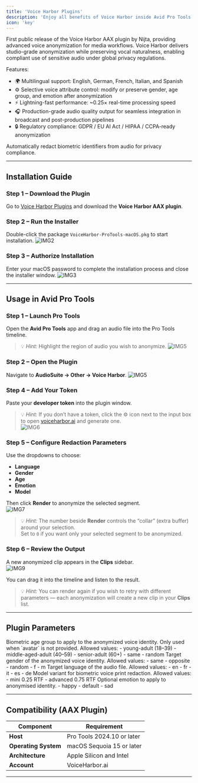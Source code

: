 ```yaml
---
title: 'Voice Harbor Plugins'
description: 'Enjoy all benefits of Voice Harbor inside Avid Pro Tools'
icon: 'key'
---
```


First public release of the Voice Harbor AAX plugin by Nijta, providing advanced voice anonymization for media workflows.
Voice Harbor delivers studio-grade anonymization while preserving vocal naturalness, enabling compliant use of sensitive audio under global privacy regulations.

Features:
 - 🌍 Multilingual support: English, German, French, Italian, and Spanish
 - ⚙️ Selective voice attribute control: modify or preserve gender, age group, and emotion after anonymization
 - ⚡ Lightning-fast performance: ~0.25× real-time processing speed
 - 🎧 Production-grade audio quality output for seamless integration in broadcast and post-production pipelines
 - 🔒 Regulatory compliance: GDPR / EU AI Act / HIPAA / CCPA-ready anonymization


<CardGroup cols={1}>
  <Card
    title="Access Plugins"
    icon="key"
    href="https://voiceharbor.ai"
  >
    Automatically redact biometric identifiers from audio for privacy compliance.
  </Card>
</CardGroup>

---

## Installation Guide

### Step 1 – Download the Plugin
Go to [Voice Harbor Plugins](https://voiceharbor.ai) and download the **Voice Harbor AAX plugin**.  

### Step 2 – Run the Installer
Double-click the package `VoiceHarbor-ProTools-macOS.pkg` to start installation.
![IMG2](/images/IMG2.png)

### Step 3 – Authorize Installation
Enter your macOS password to complete the installation process and close the installer window.
![IMG3](/images/IMG3.png)

---

## Usage in Avid Pro Tools

### Step 1 – Launch Pro Tools
Open the **Avid Pro Tools** app and drag an audio file into the Pro Tools timeline.
> 💡 *Hint:* Highlight the region of audio you wish to anonymize.
![IMG5](/images/IMG4.png)

### Step 2 – Open the Plugin
Navigate to **AudioSuite → Other → Voice Harbor**.
![IMG5](/images/IMG5.png)

### Step 4 – Add Your Token
Paste your **developer token** into the plugin window.
> 💡 *Hint:* If you don’t have a token, click the ⚙️ icon next to the input box to open [voiceharbor.ai](https://voiceharbor.ai) and generate one.  
![IMG6](/images/IMG6.png)

### Step 5 – Configure Redaction Parameters
Use the dropdowns to choose:
- **Language**
- **Gender**
- **Age**
- **Emotion**
- **Model**

Then click **Render** to anonymize the selected segment.  
![IMG7](/images/IMG7.png)

> 💡 *Hint:* The number beside **Render** controls the “collar” (extra buffer) around your selection.  
Set to `0` if you want only your selected segment to be anonymized.

### Step 6 – Review the Output
A new anonymized clip appears in the **Clips** sidebar.  
![IMG9](/images/IMG8.png)

You can drag it into the timeline and listen to the result.
> 💡 *Hint:* You can render again if you wish to retry with different parameters — each anonymization will create a new clip in your **Clips** list.

---

## Plugin Parameters

<ResponseField name="biometric-age" type="string" default="young-adult">
Biometric age group to apply to the anonymized voice identity. Only used when `avatar` is not provided.
Allowed values:
- young-adult (18–39)
- middle-aged-adult (40–59)
- senior-adult (60+)
- same
- random
</ResponseField>

<ResponseField name="gender" type="string" default="random">
Target gender of the anonymized voice identity.
Allowed values:
- same
- opposite
- random
- f
- m
</ResponseField>

<ResponseField name="language" type="string" default="en">
Target language of the audio file.
Allowed values:
- en
- fr
- it
- es
- de
</ResponseField>

<ResponseField name="model_id" type="string" default="mini">
Model variant for biometric voice print redaction.
Allowed values:
- mini 0.25 RTF
- advanced 0.75 RTF
</ResponseField>

<ResponseField name="emotion" type="string" optional>
Optional emotion to apply to anonymised identity.
- happy
- default
- sad
</ResponseField>

---

## Compatibility (AAX Plugin)

| Component       | Requirement                   |
| --------------- | ----------------------------- |
| **Host**        | Pro Tools 2024.10 or later    |
| **Operating System** | macOS Sequoia 15 or later |
| **Architecture**| Apple Silicon and Intel       |
| **Account**| VoiceHarbor.ai       |


---
